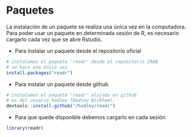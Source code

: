 # Paquetes

La instalación de un paquete se realiza una única vez en la computadora. Para poder usar un paquete en determinada sesión de R, es necesario cargarlo cada vez que se abre Rstudio.

* Para instalar un paquete desde el repositorio oficial 

```r
# instalamos el paquete 'readr' desde el repositorio CRAN
# se hace una única vez
install.packages("readr") 
```
		
* Para instalar un paquete desde github

```r
# instalamos el paquete 'readr' alojado en github
# es del usuario hadley (Hadley Wickham). 
devtools::install.github("/hadley/readr") 
```

* Para que quede disponible debemos cargarlo en cada sesión

```r
library(readr) 
```
